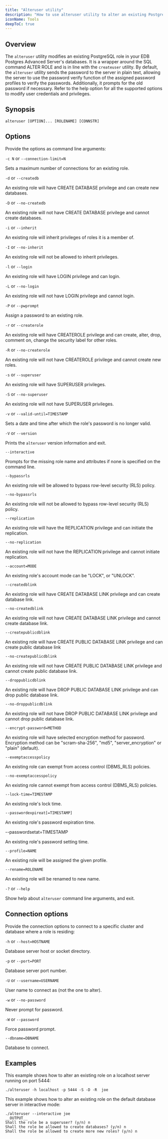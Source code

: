 ```yaml
---
title: "Alteruser utility"
description: "How to use alteruser utility to alter an existing PostgreSQL role in your EDB Postgres Advanced Server's databases"
iconName: Tools
deepToC: true
---
```


## Overview

The `alteruser` utility modifies an existing PostgreSQL role in your EDB Postgres Advanced Server's databases. It is a wrapper around the SQL command ALTER ROLE and is in line with the `createuser` utility. By default, the `alteruser` utility sends the password to the server in plain text, allowing the server to use the password verify function of the assigned password profiles to verify the passwords. Additionally, it prompts for the old password if necessary. Refer to the help option for all the supported options to modify user credentials and privileges.


## Synopsis

```
alteruser [OPTION]... [ROLENAME] [CONNSTR]
```

## Options

Provide the options as command line arguments:

`-c N` or `--connection-limit=N`  

 Sets a maximum number of connections for an existing role.

`-d` or `--createdb`            

 An existing role will have CREATE DATABASE privilege and can create new databases.

`-D` or `--no-createdb`         

 An existing role will not have CREATE DATABASE privilege and cannot create databases.

`-i` or `--inherit`             

 An existing role will inherit privileges of roles it is a member of.

`-I` or `--no-inherit`          

 An existing role will not be allowed to inherit privileges.
  
`-l` or `--login`               
 
 An existing role will have LOGIN privilege and can login.

`-L` or `--no-login`            

 An existing role will not have LOGIN privilege and cannot login.
  
`-P` or `--pwprompt`            

 Assign a password to an existing role.
  
`-r` or `--createrole`          

 An existing role will have CREATEROLE privilege and can create, alter, drop, comment on, change the security label for other roles.
  
`-R` or `--no-createrole`       

 An existing role will not have CREATEROLE privilege and cannot create new roles.
  
`-s` or `--superuser`           

 An existing role will have SUPERUSER privileges.
  
`-S` or `--no-superuser`        

 An existing role will not have SUPERUSER privileges.
  
`-v` or `--valid-until=TIMESTAMP`
                            
 Sets a date and time after which the role's password is no longer valid.
  
`-V` or `--version`             

 Prints the `alteruser` version information and exit.
  
`--interactive`             

 Prompts for the missing role name and attributes if none is specified on the command line.
  
`--bypassrls`               

 An existing role will be allowed to bypass row-level security (RLS) policy.
  
`--no-bypassrls`            
 
 An existing role will not be allowed to bypass row-level security (RLS) policy.
  
`--replication`             

 An existing role will have the REPLICATION privilege and can initiate the replication.
  
`--no-replication`          
 
 An existing role will not have the REPLICATION privilege and cannot initiate replication.
  
`--account=MODE`            

 An existing role's account mode can be "LOCK", or "UNLOCK".
  
`--createdblink`            

 An existing role will have CREATE DATABASE LINK privilege and can create database link.
  
`--no-createdblink`         

 An existing role will not have CREATE DATABASE LINK privilege and cannot create database link.
  
`--createpublicdblink`      

 An existing role will have CREATE PUBLIC DATABASE LINK privilege and can create public database link
  
`--no-createpublicdblink`   

 An existing role will not have CREATE PUBLIC DATABASE LINK privilege and cannot create public database link.
  
`--droppublicdblink`        

 An existing role will have DROP PUBLIC DATABASE LINK privilege and can drop public database link.
  
`--no-droppublicdblink`     

 An existing role will not have DROP PUBLIC DATABASE LINK privilege and cannot drop public database link.
  
`--encrypt-password=METHOD`

 An existing role will have selected encryption method for password. Encryption method can be "scram-sha-256", "md5", "server_encryption" or "plain" (default).

`--exemptaccesspolicy`      

 An existing role can exempt from access control (DBMS_RLS) policies.
  
`--no-exemptaccesspolicy`   

 An existing role cannot exempt from access control (DBMS_RLS) policies.
  
`--lock-time=TIMESTAMP`     

 An existing role's lock time.
  
`--passwordexpireat[=TIMESTAMP]`
                            
 An existing role's password expiration time.
  
--passwordsetat=TIMESTAMP
                            
 An existing role's password setting time.
  
`--profile=NAME`            

 An existing role will be assigned the given profile.
  
`--rename=ROLENAME`         

 An existing role will be renamed to new name.
  
`-?` or `--help`                

 Show help about `alteruser` command line arguments, and exit.


## Connection options

Provide the connection options to connect to a specific cluster and database where a role is residing:

`-h` or `--host=HOSTNAME`       
 
 Database server host or socket directory.

`-p` or `--port=PORT`           

 Database server port number.

`-U` or `--username=USERNAME`   

 User name to connect as (not the one to alter).

`-w` or `--no-password`         

 Never prompt for password.

`-W` or `--password`            

 Force password prompt.
  
`--dbname=DBNAME`           

 Database to connect.

## Examples

This example shows how to alter an existing role on a localhost server running on port 5444:

```
./alteruser -h localhost -p 5444 -S -D -R  joe
```

This example shows how to alter an existing role on the default database server in interactive mode:

```
./alteruser --interactive joe
__OUTPUT__
Shall the role be a superuser? (y/n) n
Shall the role be allowed to create databases? (y/n) n
Shall the role be allowed to create more new roles? (y/n) n
```